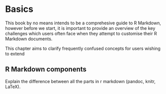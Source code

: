 # Basics

This book by no means intends to be a comprehesive guide to R Markdown, however before we start, it is important to provide an overview of the key challenges which users often face when they attempt to customise their R Markdown documents.

This chapter aims to clarify frequently confused concepts for users wishing to extend

## R Markdown components

<!---
https://stackoverflow.com/questions/40563479/relationship-between-r-markdown-knitr-pandoc-and-bookdown
--->

Explain the difference between all the parts in r markdown (pandoc, knitr, LaTeX). 
